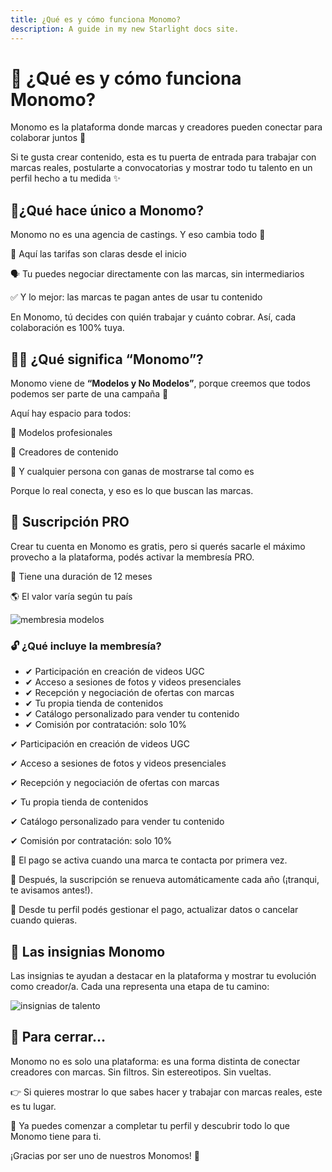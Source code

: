 ```yaml
---
title: ¿Qué es y cómo funciona Monomo?
description: A guide in my new Starlight docs site.
---
```


# 🌟 ¿Qué es y cómo funciona Monomo?

Monomo es la plataforma donde marcas y creadores pueden conectar para colaborar juntos 🤝

Si te gusta crear contenido, esta es tu puerta de entrada para trabajar con marcas reales, postularte a convocatorias y mostrar todo tu talento en un perfil hecho a tu medida ✨


## 💎¿Qué hace único a Monomo?

Monomo no es una agencia de castings. Y eso cambia todo 👀

💸 Aquí las tarifas son claras desde el inicio

🗣️ Tu puedes negociar directamente con las marcas, sin intermediarios

✅ Y lo mejor: las marcas te pagan antes de usar tu contenido

En Monomo, tú decides con quién trabajar y cuánto cobrar. Así, cada colaboración es 100% tuya.

## 🙋‍♀️ ¿Qué significa “Monomo”?

Monomo viene de **“Modelos y No Modelos”**, porque creemos que todos podemos ser parte de una campaña 💅

Aquí hay espacio para todos:

📸 Modelos profesionales

📱 Creadores de contenido

🤳 Y cualquier persona con ganas de mostrarse tal como es

Porque lo real conecta, y eso es lo que buscan las marcas.

## 💼 Suscripción PRO

Crear tu cuenta en Monomo es gratis, pero si querés sacarle el máximo provecho a la plataforma, podés activar la membresía PRO. 

📅 Tiene una duración de 12 meses

🌎 El valor varía según tu país

![membresia modelos](/images/membresia-modelo.png)

### 🔓 ¿Qué incluye la membresía?

<div style={{
  borderLeft: '6px solid #fe5b4c',
  borderRadius: '12px',
  padding: '16px',
  backgroundColor: '#fff',
  boxShadow: '0 2px 8px rgba(0,0,0,0.05)',
  marginBottom: '16px'
}}>
  <ul style={{ margin: 0, paddingLeft: '1em' }}>
    <li>✔ Participación en creación de videos UGC</li>
    <li>✔ Acceso a sesiones de fotos y videos presenciales</li>
    <li>✔ Recepción y negociación de ofertas con marcas</li>
    <li>✔ Tu propia tienda de contenidos</li>
    <li>✔ Catálogo personalizado para vender tu contenido</li>
    <li>✔ Comisión por contratación: solo 10%</li>
  </ul>
</div>

✔ Participación en creación de videos UGC

✔ Acceso a sesiones de fotos y videos presenciales

✔ Recepción y negociación de ofertas con marcas

✔ Tu propia tienda de contenidos

✔ Catálogo personalizado para vender tu contenido

✔ Comisión por contratación: solo 10%

🖖 El pago se activa cuando una marca te contacta por primera vez.

🔁 Después, la suscripción se renueva automáticamente cada año (¡tranqui, te avisamos antes!).

📱 Desde tu perfil podés gestionar el pago, actualizar datos o cancelar cuando quieras.


## 🏅 Las insignias Monomo

Las insignias te ayudan a destacar en la plataforma y mostrar tu evolución como creador/a. Cada una representa una etapa de tu camino:

![insignias de talento](/images/insginias-talento.png)

## 🎯 Para cerrar…

Monomo no es solo una plataforma: es una forma distinta de conectar creadores con marcas. Sin filtros. Sin estereotipos. Sin vueltas.

👉 Si quieres mostrar lo que sabes hacer y trabajar con marcas reales, este es tu lugar.

🎥 Ya puedes comenzar a completar tu perfil y descubrir todo lo que Monomo tiene para ti.


¡Gracias por ser uno de nuestros Monomos! 💜


